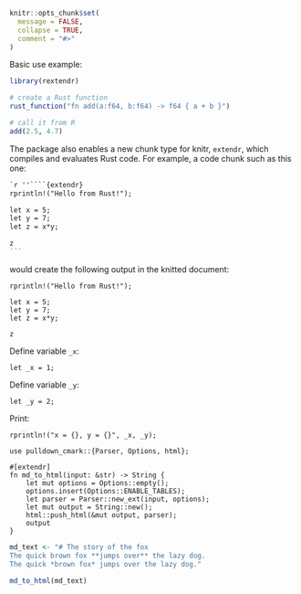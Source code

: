 ```r
knitr::opts_chunk$set(
  message = FALSE,
  collapse = TRUE,
  comment = "#>"
)
```


Basic use example:

```r
library(rextendr)

# create a Rust function
rust_function("fn add(a:f64, b:f64) -> f64 { a + b }")

# call it from R
add(2.5, 4.7)
```

The package also enables a new chunk type for knitr, `extendr`, which compiles and evaluates Rust code. For example, a code chunk such as this one:
````markdown
`r ''````{extendr}
rprintln!("Hello from Rust!");

let x = 5;
let y = 7;
let z = x*y;

z
```
````

would create the following output in the knitted document:
```extendr
rprintln!("Hello from Rust!");

let x = 5;
let y = 7;
let z = x*y;

z
```

Define variable `_x`:

```extendr
let _x = 1;
```

Define variable `_y`:

```extendr
let _y = 2;
```

Print:

```extendr
rprintln!("x = {}, y = {}", _x, _y);
```

```extendrsrc
use pulldown_cmark::{Parser, Options, html};

#[extendr]
fn md_to_html(input: &str) -> String {
    let mut options = Options::empty();
    options.insert(Options::ENABLE_TABLES);
    let parser = Parser::new_ext(input, options);
    let mut output = String::new();
    html::push_html(&mut output, parser);
    output
}
```

```r
md_text <- "# The story of the fox
The quick brown fox **jumps over** the lazy dog.
The quick *brown fox* jumps over the lazy dog."

md_to_html(md_text)
```